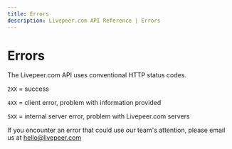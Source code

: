 ```yaml
---
title: Errors
description: Livepeer.com API Reference | Errors
---
```


# Errors

The Livepeer.com API uses conventional HTTP status codes.

`2XX` = success

`4XX` = client error, problem with information provided

`5XX` = internal server error, problem with Livepeer.com servers

If you encounter an error that could use our team's attention, please email us
at
[hello@livepeer.com](mailto:hello@livepeer.com?subject=Unknown%20error%20on%20Livepeer.com&body=Please%20include%20a%20screenshot.)
